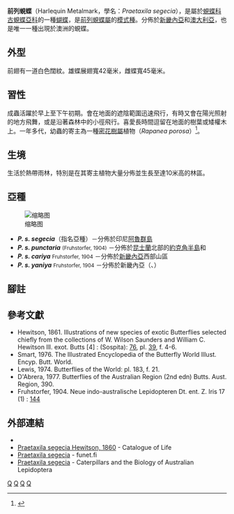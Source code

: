 {{noteTA
|G1 = TO
|G2=Butterfly
}}
{{Speciesbox
| taxon = Praetaxila segecia
| binomial_authority = (Hewitson, 1861)
| image = Praetaxila segecia1.JPG
| image_caption = 
| status = NE
| status_system = iucn3.1
| status_ref = 
| subdivision_ranks = 亞種
| subdivision = 共有4個亞種，詳閱正文。
| synonyms = 
}}

'''前列蜆蝶'''（Harlequin Metalmark，學名：''Praetaxila segecia''），是屬於[[蜆蝶科|蜆蝶科]][[古蜆蝶亞科|古蜆蝶亞科]]的一種[[蝴蝶|蝴蝶]]，是[[前列蜆蝶屬|前列蜆蝶屬]]的[[模式種|模式種]]。分佈於[[新畿內亞|新畿內亞]]和[[澳大利亞|澳大利亞]]，也是唯一一種出現於澳洲的蜆蝶。

== 外型 ==
前翅有一道白色闊紋。雄蝶展翅寬42毫米，雌蝶寬45毫米。

== 習性 ==
成蟲活躍於早上至下午初期。會在地面的遮陰範圍迅速飛行，有時又會在陽光照射的地方飛舞，或是沿著森林中的小徑飛行。喜愛長時間逗留在地面的樹葉或矮權木上。一年多代，幼蟲的寄主為一種[[密花樹屬|密花樹屬]]植物（''Rapanea porosa''）<ref name=braby>{{cite book |last=Braby |first=Michael F. |title=Complete Field Guide to Butterflies of Australia |url=https://archive.org/details/completefieldgui00brab_050 |year=2004 |publisher=CSIRO Publishing |isbn=0643090274 |page=[https://archive.org/details/completefieldgui00brab_050/page/n178 174]}}</ref>。

== 生境 ==
生活於熱帶雨林，特別是在其寄主植物大量分佈並生長至達10米高的林區。

== 亞種 ==
[[File:Praetaxila_segecia_punctaria.jpg|缩略图]]
* '''''P. s. segecia'''''（指名亞種）－分佈於印尼[[阿魯群島|阿魯群島]]
* '''''P. s. punctaria''''' <small>(Fruhstorfer, 1904)</small> －分佈於[[昆士蘭|昆士蘭]]北部的[[約克角半島|約克角半島]]和{{link-en|寇恩市|Coen, Queensland}}
* '''''P. s. cariya''''' <small>Fruhstorfer, 1904</small> －分佈於[[新畿內亞|新畿內亞]]西部山區
* '''''P. s. yaniya''''' <small>Fruhstorfer, 1904</small> －分佈於新畿內亞（{{link-en|Aroa River|Aroa River (Papua New Guinea)}}、{{link-en|Yule Island|Yule Island}}）

== 腳註 ==
{{reflist}}

== 參考文獻 ==
* Hewitson, 1861. Illustrations of new species of exotic Butterflies selected chiefly from the collections of W. Wilson Saunders and William C. Hewitson Ill. exot. Butts [4] : (Sospita): [http://archive.org/stream/illustrationsofn4186771hewi#page/n161/mode/1up 76], pl. [http://archive.org/stream/illustrationsofn4186771hewi#page/n159/mode/1up 39], f. 4-6.
* Smart, 1976. The Illustrated Encyclopedia of the Butterfly World Illust. Encyp. Butt. World.
* Lewis, 1974. Butterflies of the World: pl. 183, f. 21.
* D'Abrera, 1977. Butterflies of the Australian Region (2nd edn) Butts. Aust. Region, 390.
* Fruhstorfer, 1904. Neue indo-australische Lepidopteren Dt. ent. Z. Iris 17 (1) : [http://archive.org/stream/deutscheentomolo171904ento#page/144/mode/1up 144]

== 外部連結 ==
* {{Commonscat-inline|Praetaxila segecia|前列蜆蝶}}
* [http://www.catalogueoflife.org/col/details/species/id/6437f3450a737aff2e3b14cfca75bc00 Praetaxila segecia Hewitson, 1860] {{Wayback|url=http://www.catalogueoflife.org/col/details/species/id/6437f3450a737aff2e3b14cfca75bc00 |date=20200527175609 }} - Catalogue of Life {{en}} 
* [http://ftp.funet.fi/pub/sci/bio/life/insecta/lepidoptera/ditrysia/papilionoidea/riodinidae/praetaxila/#segecia Praetaxila segecia] {{Wayback|url=http://ftp.funet.fi/pub/sci/bio/life/insecta/lepidoptera/ditrysia/papilionoidea/riodinidae/praetaxila/#segecia |date=20200527175612 }} - funet.fi
* [http://lepidoptera.butterflyhouse.com.au/lyca/segecia.html Praetaxila segecia] {{Wayback|url=http://lepidoptera.butterflyhouse.com.au/lyca/segecia.html |date=20200527175619 }} - Caterpillars and the Biology of Australian Lepidoptera {{en}}
{{Taxonbar}}
[[Category:前列蜆蝶屬|Q]]
[[Category:澳大利亞昆蟲|Q]]
[[Category:印尼動物|Q]]
[[Category:巴布亞新幾內亞動物|Q]]